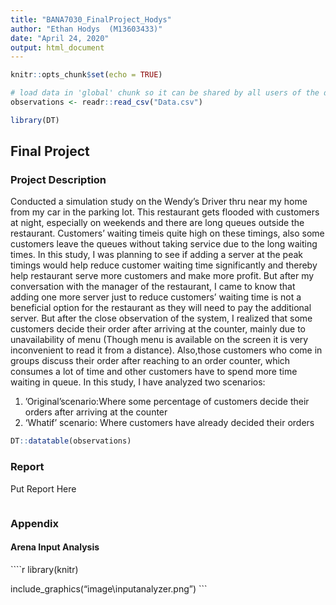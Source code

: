 ```yaml
---
title: "BANA7030_FinalProject_Hodys"
author: "Ethan Hodys  (M13603433)"
date: "April 24, 2020"
output: html_document
---
```


```r
knitr::opts_chunk$set(echo = TRUE)
```
```r
# load data in 'global' chunk so it can be shared by all users of the dashboard
observations <- readr::read_csv("Data.csv")

library(DT)
```
## Final Project {.tabset}

### Project Description

Conducted a simulation study on the Wendy's Driver thru near my home from my car in the parking lot. This restaurant
gets flooded with customers at night, especially on weekends and there are long queues outside the
restaurant. Customers' waiting timeis quite high on these timings, also some customers leave the queues
without taking service due to the long waiting times. In this study, I was planning to see if adding a server
at the peak timings would help reduce customer waiting time significantly and thereby help restaurant
serve more customers and make more profit. But after my conversation with the manager of the
restaurant, I came to know that adding one more server just to reduce customers' waiting time is not a
beneficial option for the restaurant as they will need to pay the additional server. But after the close
observation of the system, I realized that some customers decide their order after arriving at the counter,
mainly due to unavailability of menu (Though menu is available on the screen it is very inconvenient to
read it from a distance). Also,those customers who come in groups discuss their order after reaching to
an order counter, which consumes a lot of time and other customers have to spend more time waiting in
queue. In this study, I have analyzed two scenarios:

1) 'Original'scenario:Where some percentage of customers decide their orders after arriving at the
counter
2) 'Whatif' scenario: Where customers have already decided their orders

```r
DT::datatable(observations)
```


### Report 

Put Report Here
```r

```

### Appendix

#### Arena Input Analysis
````r
library(knitr)

include_graphics("image\\inputanalyzer.png") 
```





